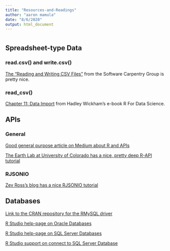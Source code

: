 ```yaml
---
title: "Resources-and-Readings"
author: "aaron mamula"
date: "8/6/2020"
output: html_document
---
```


# {.tabset .tabset-fade .tabset-pills}

## Spreadsheet-type Data

### read.csv() and write.csv()

[The "Reading and Writing CSV Files"](https://swcarpentry.github.io/r-novice-inflammation/11-supp-read-write-csv/) from the Software Carpentry Group is pretty nice.

### read_csv()

[Chapter 11: Data Import](https://r4ds.had.co.nz/data-import.html) from Hadley Wickham's e-book R For Data Science.

## APIs

### General

[Good general purpose article on Medium about R and APIs](https://medium.com/@traffordDataLab/querying-apis-in-r-39029b73d5f1)

[The Earth Lab at University of Colorado has a nice, pretty deep R-API tutorial](https://www.earthdatascience.org/courses/earth-analytics/get-data-using-apis/API-data-access-r/)

### RJSONIO

[Zev Ross's blog has a nice RJSONIO tutorial](http://zevross.com/blog/2015/02/12/using-r-to-download-and-parse-json-an-example-using-data-from-an-open-data-portal/)

## Databases

[Link to the CRAN repository for the RMySQL driver](https://cran.r-project.org/web/packages/RMySQL/index.html)

[R Studio help-page on Oracle Databases](https://db.rstudio.com/databases/oracle/)

[R Studio help-page on SQL Server Databases](https://db.rstudio.com/databases/microsoft-sql-server/)

[R Studio support on connect to SQL Server Database](https://support.rstudio.com/hc/en-us/articles/214510788-Setting-up-R-to-connect-to-SQL-Server-)

